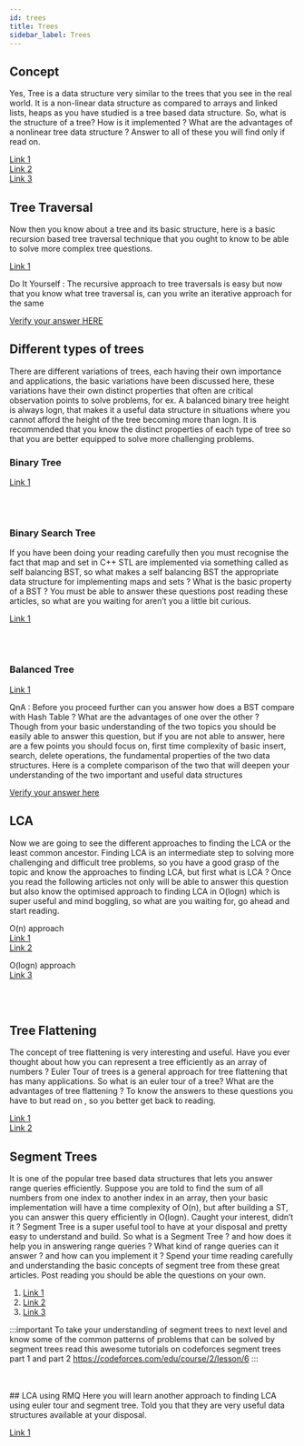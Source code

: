 ```yaml
---
id: trees
title: Trees
sidebar_label: Trees
---
```


## Concept

Yes, Tree is a data structure very similar to the trees that you see in the real world. It is a non-linear data structure as compared to arrays and linked lists, heaps as you have studied is a tree based data structure. So, what is the structure of a tree? How is it implemented ? What are the advantages of a nonlinear tree data structure ? Answer to all of these you will find only if read on.

[Link 1](https://www.programiz.com/dsa/trees)<br/>
[Link 2](https://www.tutorialride.com/data-structures/trees-in-data-structure.htm)<br/>
[Link 3](https://www.hackerearth.com/practice/data-structures/trees/binary-and-nary-trees/tutorial/)


## Tree Traversal
Now then you know about a tree and its basic structure, here is a basic recursion based tree traversal technique that you ought to know to be able to solve more complex tree questions.

[Link 1](https://www.programiz.com/dsa/tree-traversal)

Do It Yourself : The recursive approach to tree traversals is easy but now that you know what tree traversal is, can you write an iterative approach for the same

[Verify your answer HERE](https://www.geeksforgeeks.org/inorder-tree-traversal-without-recursion/)


## Different types of trees

There are different variations of trees, each having their own importance and applications, the basic variations have been discussed here, these variations have their own distinct properties that often are critical observation points to solve problems, for ex. A balanced binary tree height is always logn, that makes it a useful data structure in situations where you cannot afford the height of the tree becoming more than logn. It is recommended that you know the distinct properties of each type of tree so that you are better equipped to solve more challenging problems.


### Binary Tree

[Link 1](https://www.programiz.com/dsa/binary-tree)

<br/>
<Tabs
	defaultValue="easy"
	values={[{label: "Easy", value: "easy"},{label: "Medium", value: "medium"},{label: "Hard", value: "hard"},]}>
	<TabItem value="easy">
		<Question  list={[{name:"Max Depth Of Binary Tree",link:"https://www.interviewbit.com/problems/max-depth-of-binary-tree/"},{name:"Root To Leaf Paths With Sum",link:"https://www.interviewbit.com/problems/root-to-leaf-paths-with-sum/"},{name:"Find Largest Subtree Sum Tree",link:"https://www.geeksforgeeks.org/find-largest-subtree-sum-tree/"},]}/>
	</TabItem>
	<TabItem value="medium">
		<Question  list={[{name:"Recover Binary Search Tree",link:"https://www.interviewbit.com/problems/recover-binary-search-tree/"},{name:"Vertical Order Traversal Of Binary Tree",link:"https://www.interviewbit.com/problems/vertical-order-traversal-of-binary-tree/"},{name:"Diagonal Traversal",link:"https://www.interviewbit.com/problems/diagonal-traversal/"},{name:"Right View Of Binary Tree",link:"https://www.interviewbit.com/problems/right-view-of-binary-tree/"},{name:"Cousins In Binary Tree",link:"https://www.interviewbit.com/problems/cousins-in-binary-tree/"},]}/>
	</TabItem>
	<TabItem value="hard">
		<Question  list={[{name:"2Sum Binary Tree",link:"https://www.interviewbit.com/problems/2sum-binary-tree/"},{name:"Burn A Tree",link:"https://www.interviewbit.com/problems/burn-a-tree/"},{name:"Duplicate Subtree In Binary Tree",link:"https://practice.geeksforgeeks.org/problems/duplicate-subtree-in-binary-tree/1"},]}/>
	</TabItem>
	
</Tabs>
<br/>

### Binary Search Tree

If you have been doing your reading carefully then you must recognise the fact that map and set in C++ STL are implemented via something called as self balancing BST, so what makes a self balancing BST the appropriate data structure for implementing maps and sets ? What is the basic property of a BST ? You must be able to answer these questions post reading these articles, so what are you waiting for aren’t you a little bit curious.

[Link 1](https://www.programiz.com/dsa/binary-search-tree)

<br/>
<Tabs
	defaultValue="medium"
	values={[{label: "Medium", value: "medium"},{label: "Hard", value: "hard"},{label: "Expert", value: "expert"},]}>
	<TabItem value="medium">
		<Question  list={[{name:"Valid Bst From Preorder",link:"https://www.interviewbit.com/problems/valid-bst-from-preorder/"},{name:"Kth Smallest Element In Tree",link:"https://www.interviewbit.com/problems/kth-smallest-element-in-tree/"},{name:"Brothers From Different Root",link:"https://practice.geeksforgeeks.org/problems/brothers-from-different-root/1"},{name:"Merge Two Balanced Binary Search Trees",link:"https://www.geeksforgeeks.org/merge-two-balanced-binary-search-trees/"},]}/>
	</TabItem>
	<TabItem value="hard">
		<Question  list={[{name:"Minimum Swap Required Convert Binary Tree Binary Search Tree",link:"https://www.geeksforgeeks.org/minimum-swap-required-convert-binary-tree-binary-search-tree/#:~:text=Given%20the%20array%20representation%20of,it%20into%20Binary%20Search%20Tree.&text=Swap%201%3A%20Swap%20node%208,node%209%20with%20node%2010"},{name:"Given N Appointments Find Conflicting Appointments",link:"https://www.geeksforgeeks.org/given-n-appointments-find-conflicting-appointments/"},{name:"Find Median Bst Time O1 Space",link:"https://www.geeksforgeeks.org/find-median-bst-time-o1-space/"},]}/>
	</TabItem>
	<TabItem value="expert">
		<Question  list={[{name:"Largest Bst",link:"https://practice.geeksforgeeks.org/problems/largest-bst/1"},]}/>
	</TabItem>
	
</Tabs>
<br/>

### Balanced Tree
[Link 1](https://www.programiz.com/dsa/balanced-binary-tree)

QnA :
Before you proceed further can you answer how does a BST compare with Hash Table ? What are the advantages of one over the other ?<br/>
Though from your basic understanding of the two topics you should be easily able to answer this question, but if you are not able to answer, here are a few points you should focus on, first time complexity of basic insert, search, delete operations, the fundamental properties of the two data structures. Here is a complete comparison of the two that will deepen your understanding of the two important and useful data structures

[Verify your answer here](https://www.geeksforgeeks.org/advantages-of-bst-over-hash-table/)

## LCA

Now we are going to see the different approaches to finding the LCA or the least common ancestor. Finding LCA is an intermediate step to solving more challenging and difficult tree problems, so you have a good grasp of the topic and know the approaches to finding LCA, but first what is LCA ? Once you read the following articles not only will be able to answer this question but also know the optimised approach to finding LCA in O(logn) which is super useful and mind boggling, so what are you waiting for, go ahead and start reading.

O(n) approach <br/>
[Link 1](https://www.geeksforgeeks.org/lowest-common-ancestor-binary-tree-set-1/)<br/>
[Link 2](https://www.techiedelight.com/find-lowest-common-ancestor-lca-two-nodes-binary-tree/)

O(logn) approach <br/>
[Link 3](https://cp-algorithms.com/graph/lca_binary_lifting.html)

<br/>
<Tabs
	defaultValue="easy"
	values={[{label: "Easy", value: "easy"},{label: "Hard", value: "hard"},]}>
	<TabItem value="easy">
		<Question  list={[{name:"Least Common Ancestor",link:"https://www.interviewbit.com/problems/least-common-ancestor/"},]}/>
	</TabItem>
	<TabItem value="hard">
		<Question  list={[{name:"Max Edge Queries",link:"https://www.interviewbit.com/problems/max-edge-queries/"},]}/>
	</TabItem>
	
</Tabs>
<br/>

## Tree Flattening

The concept of tree flattening is very interesting and useful. Have you ever thought about how you can represent a tree efficiently as an array of numbers ? Euler Tour of trees is a general approach for tree flattening that has many applications. So what is an euler tour of a tree? What are the advantages of tree flattening ? To know the answers to these questions you have to but read on , so you better get back to reading.

[Link 1](https://codeforces.com/blog/entry/18369)<br/>
[Link 2](https://www.geeksforgeeks.org/euler-tour-tree/)


## Segment Trees 
It is one of the popular tree based data structures that lets you answer range queries efficiently. Suppose you are told to find the sum of all numbers from one index to another index in an array, then your basic implementation will have a time complexity of O(n), but after building a ST, you can answer this query efficiently in O(logn). Caught your interest, didn’t it ? Segment Tree is a super useful tool to have at your disposal and pretty easy to understand and build. So what is a Segment Tree ? and how does it help you in answering range queries ? What kind of range queries can it answer ? and how can you implement it ? Spend your time reading carefully and understanding the basic concepts of segment tree from these great articles. Post reading you should be able the questions on your own.

1. [Link 1](https://medium.com/@ojhasaurabh2099/segment-trees-ccf461b73964)<br/>
2. [Link 2](https://kartikkukreja.wordpress.com/2014/11/09/a-simple-approach-to-segment-trees/)<br/>
3. [Link 3](https://www.iarcs.org.in/inoi/online-study-material/topics/segment-tree.php)

:::important
To take your understanding of segment trees to next level and know some of the common patterns of problems that can be solved by segment trees read this awesome tutorials on codeforces segment trees part 1 and part 2
https://codeforces.com/edu/course/2/lesson/6
:::

<br/>
<Tabs
	defaultValue="hard"
	values={[{label: "Hard", value: "hard"},]}>
	<TabItem value="hard">
		<Question  list={[{name:"Order Of People Heights",link:"https://www.interviewbit.com/problems/order-of-people-heights/"},]}/>
	</TabItem>
	
</Tabs>
<br/>
## LCA using RMQ
Here you will learn another approach to finding LCA using euler tour and segment tree. Told you that they are very useful data structures available at your disposal.

[Link 1](https://www.geeksforgeeks.org/find-lca-in-binary-tree-using-rmq/)






